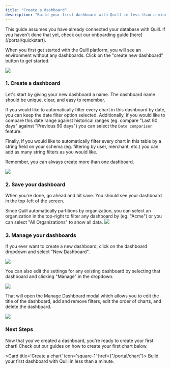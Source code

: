```yaml
---
title: "Create a dashboard"
description: "Build your first dashboard with Quill in less than a minute"
---
```


<Note>
	This guide assumes you have already connected your database with Quill. If
	you haven't done that yet, check out our onboarding guide
	[here](/portal/quickstart).
</Note>

When you first get started with the Quill platform, you will see an environment without any dashboards. Click on the "create new dashboard" button to get started.

<Frame>
	<img src='/images/empty_dashboard.png' />
</Frame>

### 1. Create a dashboard

Let's start by giving your new dashboard a name. The dashboard name should be unique, clear, and easy to remember.

If you would like to automatically filter every chart in this dashboard by date, you can keep the date filter option selected. Additionally, if you would like to compare this date range against historical ranges (eg. compare "Last 90 days" against "Previous 90 days") you can select the `Date comparison` feature.

Finally, if you would like to automatically filter every chart in this table by a string field on your schema (eg. filtering by user, merchant, etc.) you can add as many string filters as you would like.

<Tip>Remember, you can always create more than one dashboard.</Tip>

<Frame>
	<img src='/images/new_dashboard.png' />
</Frame>

### 2. Save your dashboard

When you're done, go ahead and hit save. You should see your dashboard in the top-left of the screen.

<Tip>
	Since Quill automatically partitions by organization, you can select an
	organization in the top-right to filter any dashboard by (eg. "Acme") or you
	can select "All Organizations" to show all data.
</Tip>

<Frame>
	<img src='/images/create_chart.png' />
</Frame>

### 3. Manage your dashboards

If you ever want to create a new dashboard, click on the dashboard dropdown and select "New Dashboard".

<Frame>
	<img src='/images/new_dashboard_2.png' />
</Frame>

You can also edit the settings for any existing dashboard by selecting that dashboard and clicking "Manage" in the dropdown.

<Frame>
	<img src='/images/manage_dashboard.png' />
</Frame>

That will open the Manage Dashboard modal which allows you to edit the title of the dashboard, add and remove filters, edit the order of charts, and delete the dashboard.

<Frame>
	<img src='/images/edit_dashboard.png' />
</Frame>

### Next Steps

Now that you've created a dashboard, you're ready to create your first chart! Check out our guides on how to create your first chart below.

<Card title='Create a chart' icon='square-1' href={"/portal/chart"}>
	Build your first dashboard with Quill in less than a minute.
</Card>
